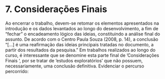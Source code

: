 # 7. Considerações Finais

Ao encerrar o trabalho, devem-se retomar os elementos apresentados na introdução e os dados levantados ao longo do desenvolvimento, a fim de “fechar” o encadeamento lógico das ideias, constituindo a análise final do assunto. De acordo com o Centro Paula Souza (2008, p. 14), a conclusão “[...] é uma reafirmação das ideias principais tratadas no documento, a partir dos resultados da pesquisa.” 
Em trabalhos realizados ao longo do curso, é interessante que se denomine esta parte final de ’Considerações Finais ‘, por se tratar de ’estudos exploratórios’ que não possuem, necessariamente, uma conclusão definitiva. 
Evidenciar o percurso percorrido: 
